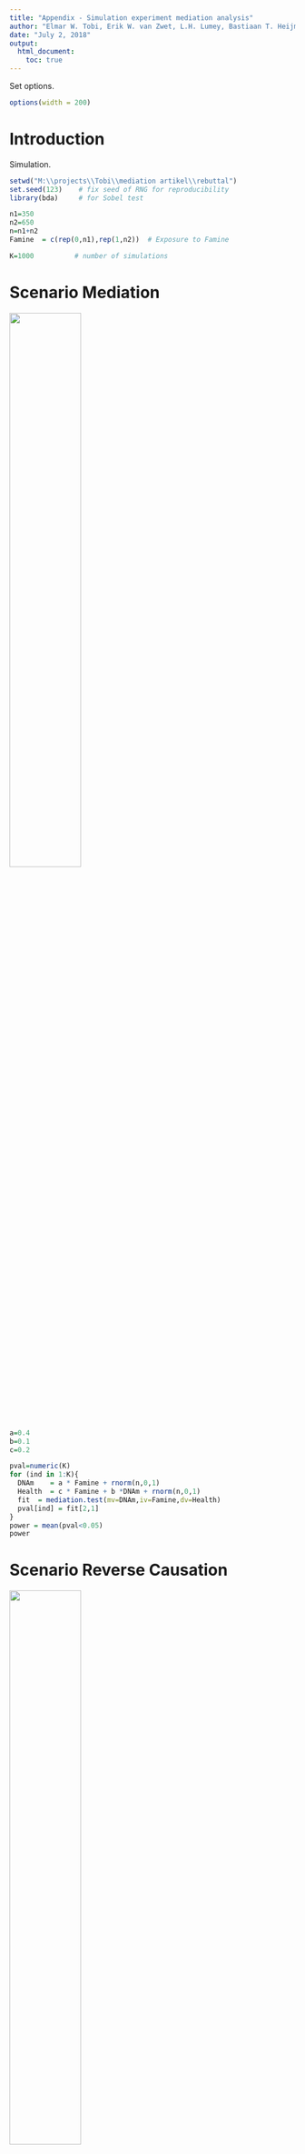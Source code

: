 ```yaml
---
title: "Appendix - Simulation experiment mediation analysis"
author: "Elmar W. Tobi, Erik W. van Zwet, L.H. Lumey, Bastiaan T. Heijmans"
date: "July 2, 2018"
output: 
  html_document:
    toc: true
---
```


Set options.
```r
options(width = 200)
```

# Introduction

Simulation.

```r
setwd("M:\\projects\\Tobi\\mediation artikel\\rebuttal")
set.seed(123)    # fix seed of RNG for reproducibility
library(bda)     # for Sobel test

n1=350
n2=650
n=n1+n2
Famine  = c(rep(0,n1),rep(1,n2))  # Exposure to Famine

K=1000          # number of simulations
```

# Scenario Mediation

![](5-PartialMediation.png){width=50%}

\bigskip


```r
a=0.4
b=0.1
c=0.2

pval=numeric(K)
for (ind in 1:K){
  DNAm    = a * Famine + rnorm(n,0,1)
  Health  = c * Famine + b *DNAm + rnorm(n,0,1)
  fit  = mediation.test(mv=DNAm,iv=Famine,dv=Health)
  pval[ind] = fit[2,1]
}
power = mean(pval<0.05)
power
```


# Scenario Reverse Causation


![](6-PartialReverseCausation.png){width=50%}

\bigskip


```r
d=0.3
e=0.1
f=0.1

pval=numeric(K)
for (ind in 1:K){
  Health  = d * Famine + rnorm(n,0,1)
  DNAm    = f * Famine + e * Health + rnorm(n,0,1)
  fit  = mediation.test(mv=DNAm,iv=Famine,dv=Health)
  pval[ind] = fit[2,1]
}
power = mean(pval<0.05)
power
```

# Session information

```r
sessionInfo()
```

